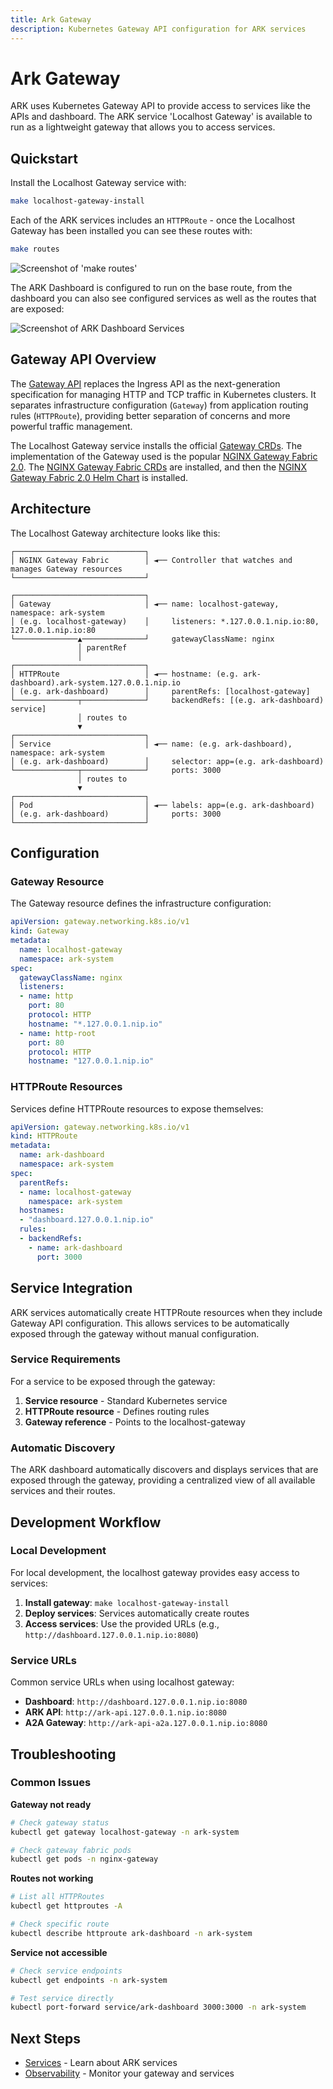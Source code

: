 ```yaml
---
title: Ark Gateway
description: Kubernetes Gateway API configuration for ARK services
---
```


# Ark Gateway

ARK uses Kubernetes Gateway API to provide access to services like the APIs and dashboard. The ARK service 'Localhost Gateway' is available to run as a lightweight gateway that allows you to access services.

## Quickstart

Install the Localhost Gateway service with:

```bash
make localhost-gateway-install
```

Each of the ARK services includes an `HTTPRoute` - once the Localhost Gateway has been installed you can see these routes with:

```bash
make routes
```

![Screenshot of 'make routes'](./images/make-routes.png)

The ARK Dashboard is configured to run on the base route, from the dashboard you can also see configured services as well as the routes that are exposed:

![Screenshot of ARK Dashboard Services](./images/ark-dashboard-services.png)

## Gateway API Overview

The [Gateway API](https://gateway-api.sigs.k8s.io/) replaces the Ingress API as the next-generation specification for managing HTTP and TCP traffic in Kubernetes clusters. It separates infrastructure configuration (`Gateway`) from application routing rules (`HTTPRoute`), providing better separation of concerns and more powerful traffic management.

The Localhost Gateway service installs the official [Gateway CRDs](https://gateway-api.sigs.k8s.io/guides/#installing-gateway-api). The implementation of the Gateway used is the popular [NGINX Gateway Fabric 2.0](https://docs.nginx.com/nginx-gateway-fabric/). The [NGINX Gateway Fabric CRDs](https://docs.nginx.com/nginx-gateway-fabric/installation/installing-ngf/manifests/) are installed, and then the [NGINX Gateway Fabric 2.0 Helm Chart](https://docs.nginx.com/nginx-gateway-fabric/install/helm/) is installed.

## Architecture

The Localhost Gateway architecture looks like this:

```
┌─────────────────────────────┐
│ NGINX Gateway Fabric        │ ◄── Controller that watches and manages Gateway resources
└─────────────────────────────┘

┌─────────────────────────────┐
│ Gateway                     │ ◄── name: localhost-gateway, namespace: ark-system
│ (e.g. localhost-gateway)    │     listeners: *.127.0.0.1.nip.io:80, 127.0.0.1.nip.io:80
└──────────────▲──────────────┘     gatewayClassName: nginx
               │ parentRef
               │
┌─────────────────────────────┐
│ HTTPRoute                   │ ◄── hostname: (e.g. ark-dashboard).ark-system.127.0.0.1.nip.io
│ (e.g. ark-dashboard)        │     parentRefs: [localhost-gateway]
└──────────────┬──────────────┘     backendRefs: [(e.g. ark-dashboard) service]
               │ routes to
               ▼
┌─────────────────────────────┐
│ Service                     │ ◄── name: (e.g. ark-dashboard), namespace: ark-system
│ (e.g. ark-dashboard)        │     selector: app=(e.g. ark-dashboard)
└──────────────┬──────────────┘     ports: 3000
               │ routes to
               ▼
┌─────────────────────────────┐
│ Pod                         │ ◄── labels: app=(e.g. ark-dashboard)
│ (e.g. ark-dashboard)        │     ports: 3000
└─────────────────────────────┘
```

## Configuration

### Gateway Resource

The Gateway resource defines the infrastructure configuration:

```yaml
apiVersion: gateway.networking.k8s.io/v1
kind: Gateway
metadata:
  name: localhost-gateway
  namespace: ark-system
spec:
  gatewayClassName: nginx
  listeners:
  - name: http
    port: 80
    protocol: HTTP
    hostname: "*.127.0.0.1.nip.io"
  - name: http-root
    port: 80
    protocol: HTTP
    hostname: "127.0.0.1.nip.io"
```

### HTTPRoute Resources

Services define HTTPRoute resources to expose themselves:

```yaml
apiVersion: gateway.networking.k8s.io/v1
kind: HTTPRoute
metadata:
  name: ark-dashboard
  namespace: ark-system
spec:
  parentRefs:
  - name: localhost-gateway
    namespace: ark-system
  hostnames:
  - "dashboard.127.0.0.1.nip.io"
  rules:
  - backendRefs:
    - name: ark-dashboard
      port: 3000
```

## Service Integration

ARK services automatically create HTTPRoute resources when they include Gateway API configuration. This allows services to be automatically exposed through the gateway without manual configuration.

### Service Requirements

For a service to be exposed through the gateway:

1. **Service resource** - Standard Kubernetes service
2. **HTTPRoute resource** - Defines routing rules
3. **Gateway reference** - Points to the localhost-gateway

### Automatic Discovery

The ARK dashboard automatically discovers and displays services that are exposed through the gateway, providing a centralized view of all available services and their routes.

## Development Workflow

### Local Development

For local development, the localhost gateway provides easy access to services:

1. **Install gateway**: `make localhost-gateway-install`
2. **Deploy services**: Services automatically create routes
3. **Access services**: Use the provided URLs (e.g., `http://dashboard.127.0.0.1.nip.io:8080`)

### Service URLs

Common service URLs when using localhost gateway:

- **Dashboard**: `http://dashboard.127.0.0.1.nip.io:8080`
- **ARK API**: `http://ark-api.127.0.0.1.nip.io:8080`
- **A2A Gateway**: `http://ark-api-a2a.127.0.0.1.nip.io:8080`

## Troubleshooting

### Common Issues

**Gateway not ready**
```bash
# Check gateway status
kubectl get gateway localhost-gateway -n ark-system

# Check gateway fabric pods
kubectl get pods -n nginx-gateway
```

**Routes not working**
```bash
# List all HTTPRoutes
kubectl get httproutes -A

# Check specific route
kubectl describe httproute ark-dashboard -n ark-system
```

**Service not accessible**
```bash
# Check service endpoints
kubectl get endpoints -n ark-system

# Test service directly
kubectl port-forward service/ark-dashboard 3000:3000 -n ark-system
```

## Next Steps

- [Services](/developer-guide/services) - Learn about ARK services
- [Observability](/developer-guide/observability) - Monitor your gateway and services
